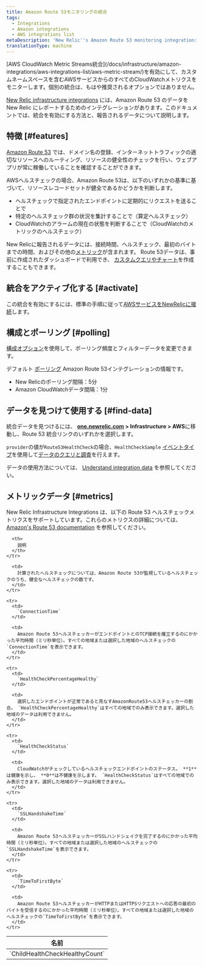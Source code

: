 ```yaml
---
title: Amazon Route 53モニタリングの統合
tags:
  - Integrations
  - Amazon integrations
  - AWS integrations list
metaDescription: 'New Relic''s Amazon Route 53 monitoring integration: how to activate it and a description of the data reported.'
translationType: machine
---
```


<Callout variant="important">
  [AWS CloudWatch Metric Streams統合](/docs/infrastructure/amazon-integrations/aws-integrations-list/aws-metric-stream/)を有効にして、カスタムネームスペースを含むAWSサービスからのすべてのCloudWatchメトリクスをモニターします。個別の統合は、もはや推奨されるオプションではありません。
</Callout>

[New Relic infrastructure integrations](/docs/infrastructure/integrations-getting-started/getting-started/introduction-infrastructure-integrations) には、Amazon Route 53 のデータを New Relic にレポートするためのインテグレーションがあります。このドキュメントでは、統合を有効にする方法と、報告されるデータについて説明します。

## 特徴 [#features]

[Amazon Route 53](https://aws.amazon.com/route53/) では、ドメイン名の登録、インターネットトラフィックの適切なリソースへのルーティング、リソースの健全性のチェックを行い、ウェブアプリが常に稼働していることを確認することができます。

AWSヘルスチェックの場合、Amazon Route 53は、以下のいずれかの基準に基づいて、リソースレコードセットが健全であるかどうかを判断します。

* ヘルスチェックで指定されたエンドポイントに定期的にリクエストを送ることで
* 特定のヘルスチェック群の状況を集計することで（算定ヘルスチェック）
* CloudWatchのアラームの現在の状態を判断することで（CloudWatchのメトリックのヘルスチェック）

New Relicに報告されるデータには、接続時間、ヘルスチェック、最初のバイトまでの時間、およびその他の[メトリック](#metrics)が含まれます。 Route 53データは、事前に作成されたダッシュボードで利用でき、 [カスタムクエリやチャート](/docs/infrastructure/integrations-getting-started/getting-started/use-integration-data-new-relic-insights)を作成することもできます。

## 統合をアクティブ化する [#activate]

この統合を有効にするには、標準の手順に従って[AWSサービスをNewRelicに接続](/docs/infrastructure/infrastructure-integrations/getting-started/connect-aws-integrations-infrastructure)します。

## 構成とポーリング [#polling]

[構成オプション](/docs/integrations/new-relic-integrations/getting-started/configure-polling-frequency-data-collection-cloud-integrations)を使用して、ポーリング頻度とフィルターデータを変更できます。

デフォルト [ポーリング](/docs/infrastructure/amazon-integrations/aws-integrations-list/aws-polling-intervals-infrastructure-integrations) Amazon Route 53インテグレーションの情報です。

* New Relicのポーリング間隔：5分
* Amazon CloudWatchデータ間隔：1分

## データを見つけて使用する [#find-data]

統合データを見つけるには、 **[one.newrelic.com](https://one.newrelic.com/all-capabilities) > Infrastructure > AWS**に移動し、Route 53 統合リンクのいずれかを選択します。

`provider`の値が`Route53HealthCheck`の場合、`HealthCheckSample` [イベントタイプ](/docs/using-new-relic/data/understand-data/query-new-relic-data)を使用して[データのクエリと調査](/docs/data-apis/understand-data/new-relic-data-types/#event-data)を行えます。

データの使用方法については、 [Understand integration data](/docs/infrastructure/integrations/find-use-infrastructure-integration-data) を参照してください。

## メトリックデータ [#metrics]

New Relic Infrastructure Integrations は、以下の Route 53 ヘルスチェックメトリクスをサポートしています。これらのメトリクスの詳細については、 [Amazon's Route 53 documentation](http://docs.aws.amazon.com/AmazonCloudWatch/latest/monitoring/r53-metricscollected_shared.html) を参照してください。

<table>
  <thead>
    <tr>
      <th style={{ width: "315px" }}>
        名前
      </th>

      <th>
        説明
      </th>
    </tr>
  </thead>

  <tbody>
    <tr>
      <td>
        `ChildHealthCheckHealthyCount`
      </td>

      <td>
        計算されたヘルスチェックについては、Amazon Route 53が監視しているヘルスチェックのうち、健全なヘルスチェックの数です。
      </td>
    </tr>

    <tr>
      <td>
        `ConnectionTime`
      </td>

      <td>
        Amazon Route 53ヘルスチェッカーがエンドポイントとのTCP接続を確立するのにかかった平均時間（ミリ秒単位）。すべての地域または選択した地域のヘルスチェックの`ConnectionTime`を表示できます。
      </td>
    </tr>

    <tr>
      <td>
        `HealthCheckPercentageHealthy`
      </td>

      <td>
        選択したエンドポイントが正常であると見なすAmazonRoute53ヘルスチェッカーの割合。 `HealthCheckPercentageHealthy`はすべての地域でのみ表示できます。選択した地域のデータは利用できません。
      </td>
    </tr>

    <tr>
      <td>
        `HealthCheckStatus`
      </td>

      <td>
        CloudWatchがチェックしているヘルスチェックエンドポイントのステータス。 **1**は健康を示し、 **0**は不健康を示します。 `HealthCheckStatus`はすべての地域でのみ表示できます。選択した地域のデータは利用できません。
      </td>
    </tr>

    <tr>
      <td>
        `SSLHandshakeTime`
      </td>

      <td>
        Amazon Route 53ヘルスチェッカーがSSLハンドシェイクを完了するのにかかった平均時間（ミリ秒単位）。すべての地域または選択した地域のヘルスチェックの`SSLHandshakeTime`を表示できます。
      </td>
    </tr>

    <tr>
      <td>
        `TimeToFirstByte`
      </td>

      <td>
        Amazon Route 53ヘルスチェッカーがHTTPまたはHTTPSリクエストへの応答の最初のバイトを受信するのにかかった平均時間（ミリ秒単位）。すべての地域または選択した地域のヘルスチェックの`TimeToFirstByte`を表示できます。
      </td>
    </tr>
  </tbody>
</table>